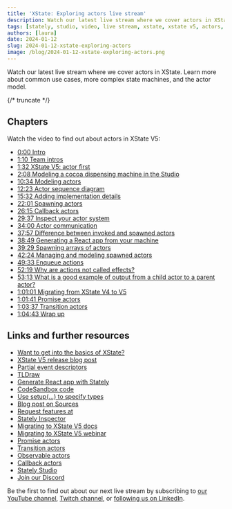 ```yaml
---
title: 'XState: Exploring actors live stream'
description: Watch our latest live stream where we cover actors in XState. Learn more about common use cases, more complex state machines, and the actor model.
tags: [stately, studio, video, live stream, xstate, xstate v5, actors, inspect]
authors: [laura]
date: 2024-01-12
slug: 2024-01-12-xstate-exploring-actors
image: /blog/2024-01-12-xstate-exploring-actors.png
---
```


Watch our latest live stream where we cover actors in XState. Learn more about common use cases, more complex state machines, and the actor model.

{/* truncate */}

<YouTube id="Rj7lOvDwcYs" />

## Chapters

Watch the video to find out about actors in XState V5:

- [0:00 Intro](https://youtube.com/watch?v=Rj7lOvDwcYs&t=0s)
- [1:10 Team intros](https://youtube.com/watch?v=Rj7lOvDwcYs&t=70s)
- [1:32 XState V5: actor first](https://youtube.com/watch?v=Rj7lOvDwcYs&t=92s)
- [2:08 Modeling a cocoa dispensing machine in the Studio](https://youtube.com/watch?v=Rj7lOvDwcYs&t=128s)
- [10:34 Modeling actors](https://youtube.com/watch?v=Rj7lOvDwcYs&t=634s)
- [12:23 Actor sequence diagram](https://youtube.com/watch?v=Rj7lOvDwcYs&t=743s)
- [15:32 Adding implementation details](https://youtube.com/watch?v=Rj7lOvDwcYs&t=932s)
- [22:01 Spawning actors](https://youtube.com/watch?v=Rj7lOvDwcYs&t=1321s)
- [26:15 Callback actors](https://youtube.com/watch?v=Rj7lOvDwcYs&t=1575s)
- [29:37 Inspect your actor system](https://youtube.com/watch?v=Rj7lOvDwcYs&t=1777s)
- [34:00 Actor communication](https://youtube.com/watch?v=Rj7lOvDwcYs&t=2040s)
- [37:57 Difference between invoked and spawned actors](https://youtube.com/watch?v=Rj7lOvDwcYs&t=2277s)
- [38:49 Generating a React app from your machine](https://youtube.com/watch?v=Rj7lOvDwcYs&t=2329s)
- [39:29 Spawning arrays of actors](https://youtube.com/watch?v=Rj7lOvDwcYs&t=2369s)
- [42:24 Managing and modeling spawned actors](https://youtube.com/watch?v=Rj7lOvDwcYs&t=2544s)
- [49:33 Enqueue actions](https://youtube.com/watch?v=Rj7lOvDwcYs&t=2973s)
- [52:19 Why are actions not called effects?](https://youtube.com/watch?v=Rj7lOvDwcYs&t=3139s)
- [53:13 What is a good example of output from a child actor to a parent actor?](https://youtube.com/watch?v=Rj7lOvDwcYs&t=3193s)
- [1:01:01 Migrating from XState V4 to V5](https://youtube.com/watch?v=Rj7lOvDwcYs&t=3661s)
- [1:01:41 Promise actors](https://youtube.com/watch?v=Rj7lOvDwcYs&t=3701s)
- [1:03:37 Transition actors](https://youtube.com/watch?v=Rj7lOvDwcYs&t=3817s)
- [1:04:43 Wrap up](https://youtube.com/watch?v=Rj7lOvDwcYs&t=3883s)

## Links and further resources

- [Want to get into the basics of XState?](https://www.youtube.com/watch?v=TRVjeil-y74)
- [XState V5 release blog post](/blog/2023-12-01-xstate-v5)
- [Partial event descriptors](/blog/announcing-xstate-v5-beta#partial-event-descriptors)
- [TLDraw](https://www.tldraw.com/)
- [Generate React app with Stately](/blog/2023-11-20-stately-studio-2-0#generate-ui-prototypes)
- [CodeSandbox code](https://codesandbox.io/p/sandbox/beautiful-rgb-x3q94p?file=%2Fmachine.ts)
- [Use setup(...) to specify types](/docs/typescript#specifying-types)
- [Blog post on Sources](/blog/2024-01-09-introducing-sources)
- [Request features at](https://feedback.stately.ai)
- [Stately Inspector](https://github.com/statelyai/inspect)
- [Migrating to XState V5 docs](/docs/migration)
- [Migrating to XState V5 webinar](https://youtube.com/live/s-nqoIbIZac)
- [Promise actors](/docs/promise-actors)
- [Transition actors](/docs/transition-actors)
- [Observable actors](/docs/observable-actors)
- [Callback actors](/docs/callback-actors)
- [Stately Studio](https://stately.ai)
- [Join our Discord](https://discord.stately.ai)

Be the first to find out about our next live stream by subscribing to [our YouTube channel](https://www.youtube.com/@Statelyai), [Twitch channel](https://www.twitch.tv/statelyai), or [following us on LinkedIn](https://www.linkedin.com/company/statelyai/).

